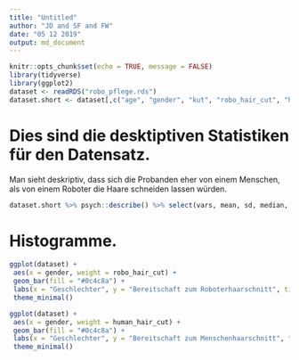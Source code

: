 ```yaml
---
title: "Untitled"
author: "JD and SF and FW"
date: "05 12 2019"
output: md_document
---
```

 
```r
knitr::opts_chunk$set(echo = TRUE, message = FALSE)
library(tidyverse)
library(ggplot2)
dataset <- readRDS("robo_pflege.rds")
dataset.short <- dataset[,c("age", "gender", "kut", "robo_hair_cut", "human_hair_cut")]
```

# Dies sind die desktiptiven Statistiken für den Datensatz.

Man sieht deskriptiv, dass sich die Probanden eher von einem Menschen, als von einem Roboter die Haare schneiden lassen würden. 
```r
dataset.short %>% psych::describe() %>% select(vars, mean, sd, median, min, max) 
```

# Histogramme.
```r
ggplot(dataset) +
 aes(x = gender, weight = robo_hair_cut) +
 geom_bar(fill = "#0c4c8a") +
 labs(x = "Geschlechter", y = "Bereitschaft zum Roboterhaarschnitt", title = "Frauen lassen sich eher von einem Roboter die Haare schneiden als Männer", subtitle = "Histogramm der geschlechterspezifischen Bereitschaft zum Roboterhaarschnitt") +
 theme_minimal()

ggplot(dataset) +
 aes(x = gender, weight = human_hair_cut) +
 geom_bar(fill = "#0c4c8a") +
 labs(x = "Geschlechter", y = "Bereitschaft zum Menschenhaarschnitt", title = "Frauen lassen sich eher von einem Menschen die Haare schneiden als Männer", subtitle = "Histogramm der geschlechterspezifischen Bereitschaft zum Menschenhaarschnitt") +
 theme_minimal()
```